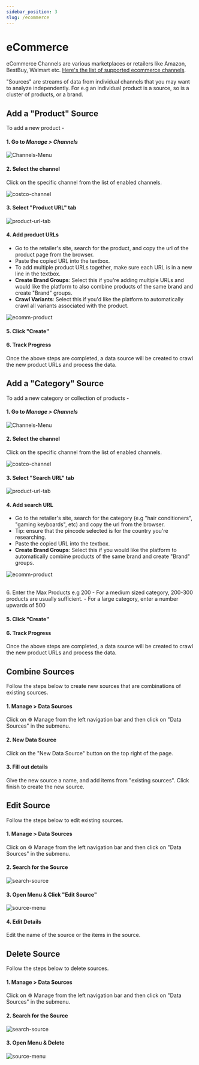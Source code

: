 ```yaml
---
sidebar_position: 3
slug: /ecommerce
---
```



# eCommerce

eCommerce Channels are various marketplaces or retailers like Amazon, BestBuy, Walmart etc. [Here's the list of supported ecommerce channels](/channels#ecommerce).

"Sources" are streams of data from individual channels that you may want to analyze independently. For e.g an individual product is a source, so is a cluster of products, or a brand.


## Add a "Product" Source

To add a new product -

#### 1. Go to **___Manage > Channels___** 

![Channels-Menu](/img/help/manage-channels-menu.png)

#### 2. Select the channel 

Click on the specific channel from the list of enabled channels.

![costco-channel](/img/help/costco.png)

#### 3. Select "Product URL" tab

![product-url-tab](/img/help/product-url.png)

#### 4. Add product URLs
   - Go to the retailer's site, search for the product, and copy the url of the product page from the browser.
   - Paste the copied URL into the textbox.
   - To add multiple product URLs together, make sure each URL is in a new line in the textbox.
   - **Create Brand Groups**: Select this if you're adding multiple URLs and would like the platform to also combine products of the same brand and create "Brand" groups.
   - **Crawl Variants**: Select this if you'd like the platform to automatically crawl all variants associated with the product.
   
![ecomm-product](/img/help/ecomm-product.png)

#### 5. Click "Create" 

#### 6. Track Progress

Once the above steps are completed, a data source will be created to crawl the new product URLs and process the data.


## Add a "Category" Source

To add a new category or collection of products -

#### 1. Go to **___Manage > Channels___** 

![Channels-Menu](/img/help/manage-channels-menu.png)

#### 2. Select the channel 

Click on the specific channel from the list of enabled channels.

![costco-channel](/img/help/costco.png)

#### 3. Select "Search URL" tab

![product-url-tab](/img/help/search-url.png)

#### 4. Add search URL
   - Go to the retailer's site, search for the category (e.g "hair conditioners", "gaming keyboards", etc) and copy the url from the browser.
   - Tip: ensure that the pincode selected is for the country you're researching.
   - Paste the copied URL into the textbox.
   - **Create Brand Groups**: Select this if you would like the platform to automatically combine products of the same brand and create "Brand" groups.
   
![ecomm-product](/img/help/ecomm-search.png)

<br/>
6. Enter the Max Products e.g 200
   - For a medium sized category, 200-300 products are usually sufficient.
   - For a large category, enter a number upwards of 500 

#### 5. Click "Create" 

#### 6. Track Progress

Once the above steps are completed, a data source will be created to crawl the new product URLs and process the data.


## Combine Sources

Follow the steps below to create new sources that are combinations of existing sources.

#### 1. Manage > Data Sources

Click on ⚙ Manage from the left navigation bar and then click on "Data Sources" in the submenu.

#### 2. New Data Source

Click on the "New Data Source" button on the top right of the page.

#### 3. Fill out details

Give the new source a name, and add items from "existing sources". Click finish to create the new source. 

## Edit Source

Follow the steps below to edit existing sources.

#### 1. Manage > Data Sources

Click on ⚙ Manage from the left navigation bar and then click on "Data Sources" in the submenu.

#### 2. Search for the Source

![search-source](/img/help/search-source.png)

#### 3. Open Menu & Click "Edit Source"

![source-menu](/img/help/source-menu.png)

#### 4. Edit Details

Edit the name of the source or the items in the source.



## Delete Source

Follow the steps below to delete sources.

#### 1. Manage > Data Sources

Click on ⚙ Manage from the left navigation bar and then click on "Data Sources" in the submenu.

#### 2. Search for the Source

![search-source](/img/help/search-source.png)

#### 3. Open Menu & Delete

![source-menu](/img/help/source-menu.png)


